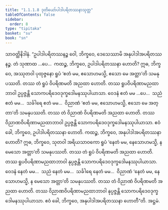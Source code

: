 ```yaml
---
title: "1.1.1.8 ဒုတိယော်ပါဒါပရိတဿနာသုတ္တ"
tableOfContents: false
sidebar:
  order: 8
type: "tipitaka"
basket: "su"
book: "sn"
---
```



<DynamicBreadcrumb />

<Division number="8" book="sn" e="ch" v="18" p="280">

<Paragraph number="86" book="sn">
သာဝတ္ထိနိဒါနံ. “ဥပါဒါပရိတဿနဉ္စ ဝေါ, ဘိက္ခဝေ, ဒေသေဿာမိ အနုပါဒါအပရိတဿနဉ္စ. တံ သုဏာထ …ပေ…  ကထဉ္စ, ဘိက္ခဝေ, ဥပါဒါပရိတဿနာ ဟောတိ? ဣဓ, ဘိက္ခဝေ, အဿုတဝါ ပုထုဇ္ဇနော ရူပံ ‘ဧတံ မမ, ဧသောဟမသ္မိ, ဧသော မေ အတ္တာ’တိ သမနုပဿတိ. တဿ တံ ရူပံ ဝိပရိဏမတိ အညထာ ဟောတိ. တဿ ရူပဝိပရိဏာမညထာဘာဝါ ဥပ္ပဇ္ဇန္တိ သောကပရိဒေဝဒုက္ခဒေါမနဿုပါယာသာ. ဝေဒနံ ဧတံ မမ …ပေ…  သညံ ဧတံ မမ…  သင်္ခါရေ ဧတံ မမ…  ဝိညာဏံ ‘ဧတံ မမ, ဧသောဟမသ္မိ, ဧသော မေ အတ္တာ’တိ သမနုပဿတိ. တဿ တံ ဝိညာဏံ ဝိပရိဏမတိ အညထာ ဟောတိ. တဿ ဝိညာဏဝိပရိဏာမညထာဘာဝါ ဥပ္ပဇ္ဇန္တိ သောကပရိဒေဝဒုက္ခဒေါမနဿုပါယာသာ. ဧဝံ ခေါ, ဘိက္ခဝေ, ဥပါဒါပရိတဿနာ ဟောတိ.
</Paragraph>

<Paragraph number="87" book="sn">
ကထဉ္စ, ဘိက္ခဝေ, အနုပါဒါအပရိတဿနာ ဟောတိ? ဣဓ, ဘိက္ခဝေ, သုတဝါ အရိယသာဝကော ရူပံ ‘နေတံ မမ, နေသောဟမသ္မိ, န မေသော အတ္တာ’တိ သမနုပဿတိ. တဿ တံ ရူပံ ဝိပရိဏမတိ အညထာ ဟောတိ. တဿ ရူပဝိပရိဏာမညထာဘာဝါ နုပ္ပဇ္ဇန္တိ သောကပရိဒေဝဒုက္ခဒေါမနဿုပါယာသာ. ဝေဒနံ နေတံ မမ…  သညံ နေတံ မမ…  သင်္ခါရေ နေတံ မမ…  ဝိညာဏံ ‘နေတံ မမ, နေသောဟမသ္မိ, န မေသော အတ္တာ’တိ သမနုပဿတိ. တဿ တံ ဝိညာဏံ ဝိပရိဏမတိ အညထာ ဟောတိ. တဿ ဝိညာဏဝိပရိဏာမညထာဘာဝါ နုပ္ပဇ္ဇန္တိ သောကပရိဒေဝဒုက္ခဒေါမနဿုပါယာသာ. ဧဝံ ခေါ, ဘိက္ခဝေ, အနုပါဒါအပရိတဿနာ ဟောတီ”တိ.

</Paragraph>
</Division>

<Paragraph number="88" type="center" book="sn">
အဋ္ဌမံ.
</Paragraph>